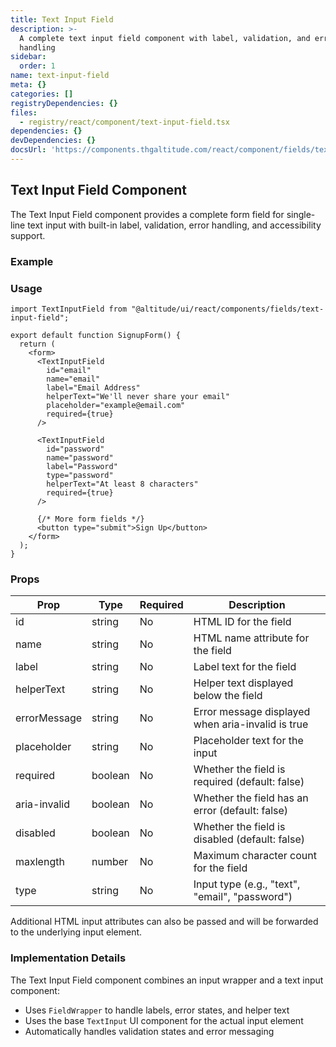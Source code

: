 ```yaml
---
title: Text Input Field
description: >-
  A complete text input field component with label, validation, and error
  handling
sidebar:
  order: 1
name: text-input-field
meta: {}
categories: []
registryDependencies: {}
files:
  - registry/react/component/text-input-field.tsx
dependencies: {}
devDependencies: {}
docsUrl: 'https://components.thgaltitude.com/react/component/fields/text-input-field'
---
```



## Text Input Field Component

The Text Input Field component provides a complete form field for single-line text input with built-in label, validation, error handling, and accessibility support.

### Example

<ShowComponent>
  <div style={{ maxWidth: "400px" }}>
    <TextInputField
      id="name"
      name="name"
      label="Full Name"
      helperText="Enter your full name as it appears on your ID"
      placeholder="John Doe"
      required={true}
    />
  </div>
</ShowComponent>

<ShowComponent>
  <div style={{ maxWidth: "400px", marginTop: "20px" }}>
    <TextInputField
      id="email"
      name="email"
      label="Email Address"
      helperText="We'll never share your email"
      placeholder="example@email.com"
      required={true}
      aria-invalid={true}
      errorMessage="Please enter a valid email address"
    />
  </div>
</ShowComponent>

<ShowComponent>
  <div style={{ maxWidth: "400px", marginTop: "20px" }}>
    <TextInputField
      id="username"
      name="username"
      label="Username"
      placeholder="Choose a username"
      maxlength={20}
      required={false}
    />
  </div>
</ShowComponent>

### Usage

```tsx
import TextInputField from "@altitude/ui/react/components/fields/text-input-field";

export default function SignupForm() {
  return (
    <form>
      <TextInputField
        id="email"
        name="email"
        label="Email Address"
        helperText="We'll never share your email"
        placeholder="example@email.com"
        required={true}
      />

      <TextInputField
        id="password"
        name="password"
        label="Password"
        type="password"
        helperText="At least 8 characters"
        required={true}
      />

      {/* More form fields */}
      <button type="submit">Sign Up</button>
    </form>
  );
}
```

### Props

| Prop         | Type    | Required | Description                                       |
| ------------ | ------- | -------- | ------------------------------------------------- |
| id           | string  | No       | HTML ID for the field                             |
| name         | string  | No       | HTML name attribute for the field                 |
| label        | string  | No       | Label text for the field                          |
| helperText   | string  | No       | Helper text displayed below the field             |
| errorMessage | string  | No       | Error message displayed when aria-invalid is true |
| placeholder  | string  | No       | Placeholder text for the input                    |
| required     | boolean | No       | Whether the field is required (default: false)    |
| aria-invalid | boolean | No       | Whether the field has an error (default: false)   |
| disabled     | boolean | No       | Whether the field is disabled (default: false)    |
| maxlength    | number  | No       | Maximum character count for the field             |
| type         | string  | No       | Input type (e.g., "text", "email", "password")    |

Additional HTML input attributes can also be passed and will be forwarded to the underlying input element.

### Implementation Details

The Text Input Field component combines an input wrapper and a text input component:

- Uses `FieldWrapper` to handle labels, error states, and helper text
- Uses the base `TextInput` UI component for the actual input element
- Automatically handles validation states and error messaging
